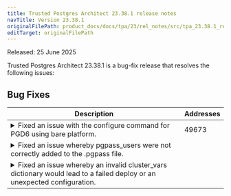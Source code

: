 ```yaml
---
title: Trusted Postgres Architect 23.38.1 release notes
navTitle: Version 23.38.1
originalFilePath: product_docs/docs/tpa/23/rel_notes/src/tpa_23.38.1_rel_notes.yml
editTarget: originalFilePath
---
```


Released: 25 June 2025

Trusted Postgres Architect 23.38.1 is a bug-fix release that resolves the following issues:

## Bug Fixes

<table class="table w-100"><thead><tr><th>Description</th><th width="10%">Addresses</th></tr></thead><tbody>
<tr><td><details><summary>Fixed an issue with the configure command for PGD6 using bare platform.</summary><hr/><p>Fixed a bug with tpaexec configure command on the newly released architecture
for PGD6 (PGD-S and PGD-X) whereby trying to generate a cluster using <code>--platform bare</code> would result in an Unknown Platform error. This fix ensures that the configure
command successfully generates a PGD6 configuration file for the bare platform.</p>
</details></td><td>49673</td></tr>
<tr><td><details><summary>Fixed an issue whereby pgpass_users were not correctly added to the .pgpass file.</summary><hr/><p>Previously, any user in the <code>postgres_users</code> list specified with <code>generate_password: true</code> AND included in the <code>pgpass_users</code> list would NOT be added to the <code>~postgres/.pgpass</code>
file on the initial deploy because the user's password did not yet exist when
the pgpass task was executed, thus the user was skipped. This is fixed by invoking
the pgpass task once more after all the Postgres users have been created. The
<code>repmgr</code> and <code>replication</code> users were previously included in the <code>default_pgpass_users</code>
list. They are now added to <code>pgpass_users</code> and hence to the .pgpass file as required
by the replication manager in use. The <code>postgres_user</code> (<code>postgres</code> or <code>enterprisedb</code>
by default) is still part of the <code>default_pgpass_users</code> list. If this is overridden
by a <code>pgpass_users</code> list in <code>config.yml</code> that does NOT include <code>postgres_user</code>,
a PEM-enabled cluster will fail to register agents as it needs the encrypted <code>postgres_user</code>
password. This is fixed by adding the <code>postgres_user</code> to the <code>~postgres/.pgpass</code>
file as part of the PEM agent tasks.</p>
</details></td><td></td></tr>
<tr><td><details><summary>Fixed an issue whereby an invalid cluster_vars dictionary would lead to a failed deploy or an unexpected configuration.</summary><hr/><p>Previously, if an invalid dictionary is set as the <code>cluster_vars</code> dictionary
in <code>config.yml</code> (such as <code>cluster_vars</code> variables referencing other <code>cluster_vars</code>
variables), TPA would swallow any Ansible errors by falling back to the default
value of an empty dictionary. This resulted in every <code>cluster_vars</code> variable being
undefined, so each was set to it's TPA-default value. The resulting cluster would
be entirely different than what the user specified in their <code>config.yml</code> file.
This is fixed by asserting that the <code>cluster_vars</code> dictionary is defined and non-empty
when the configuration file is loaded. Also as a final bailout, the <code>cluster_vars</code>
variable now no longer defaults to an empty dictionary. This allows Ansible to
throw an error when creating <code>group_vars</code> and terminate.</p>
</details></td><td></td></tr>
</tbody></table>


